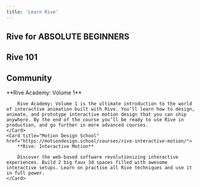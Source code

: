 ```yaml
---
title: 'Learn Rive'
---
```



## Rive for ABSOLUTE BEGINNERS

<YouTube id="7m4dwz8SCKo" />

## Rive 101

<YouTube id="videoseries?list=PLujDTZWVDSsFGonP9kzAnvryowW098-p3" />

## Community

<CardGroup>
    <Card title="School of Motion" href="https://www.schoolofmotion.com/courses/rive-academy-volume-1">
        **Rive Academy: Volume 1**

        Rive Academy: Volume 1 is the ultimate introduction to the world of interactive animation built with Rive. You’ll learn how to design, animate, and prototype interactive motion design that you can ship anywhere. By the end of the course you’ll be ready to use Rive in production, and go further in more advanced courses.
    </Card>
    <Card title="Motion Design School" href="https://motiondesign.school/courses/rive-interactive-motion/">
        **Rive: Interactive Motion**

        Discover the web-based software revolutionizing interactive experiences. Build 2 big faux 3d spaces filled with awesome interactive setups. Learn on practise all Rive techniques and use it in full power.
    </Card>
</CardGroup>